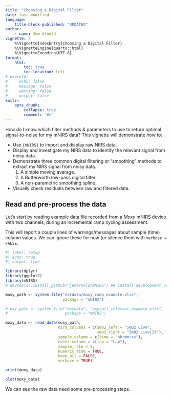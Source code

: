 ```yaml
---
title: "Choosing a Digital Filter"
date: last-modified
language: 
    title-block-published: "UPDATED"
author:
    - name: Jem Arnold
vignette: >
    %\VignetteIndexEntry{Choosing a Digital Filter}
    %\VignetteEngine{quarto::html}
    %\VignetteEncoding{UTF-8}
format:
    html:
        toc: true
        toc-location: left
# execute:
#     echo: false
#     message: false
#     warning: false
#     output: false
knitr:
    opts_chunk:
        collapse: true
        comment: '#>'
---
```


How do I know which filter methods & parameters to use to return optimal signal-to-noise for my mNIRS data? This vignette will demonstrate how to:

* Use `{mNIRS}` to import and display raw NIRS data.
* Display and investigate my NIRS data to identify the relevant signal from noisy data.
* Demonstrate three common digital filtering or "smoothing" methods to extract my NIRS signal from noisy data.
    1. A simple moving average.
    2. A Butterworth low-pass digital filter.
    3. A non-parametric smoothing spline.
* Visually check residuals between raw and filtered data.


## Read and pre-process the data

Let's start by reading example data file recorded from a *Moxy* mNIRS device with two channels, during an incremental ramp cycling assessment. 

This will report a couple lines of warnings/messages about sample (time) column values. We can ignore these for now (or silence them with `verbose = FALSE`.

```r
#| label: setup
#| echo: true
#| output: true

library(dplyr)
library(ggplot2)
library(mNIRS) 
# devtools::install_github("jemarnold/mNIRS") ## install development version

moxy_path <- system.file("extdata/moxy_ramp_example.xlsx", 
                         package = "mNIRS")

# oxy_path <- system.file("extdata", "oxysoft_interval_example.xlsx",
#                         package = "mNIRS")

moxy_data <- read_data(moxy_path,
                       nirs_columns = c(smo2_left = "SmO2 Live",
                                        smo2_right = "SmO2 Live(2)"),
                       sample_column = c(time = "hh:mm:ss"),
                       event_column = c(lap = "Lap"),
                       sample_rate = 2,
                       numeric_time = TRUE,
                       keep_all = FALSE,
                       verbose = TRUE)

print(moxy_data)

plot(moxy_data)

```

We can see the raw data need some pre-processing steps.
